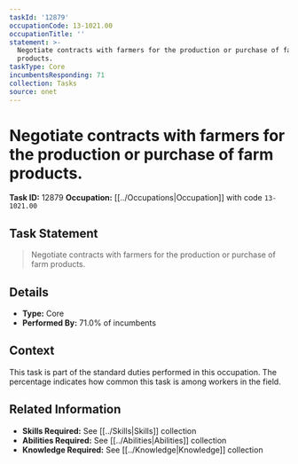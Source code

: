 ```yaml
---
taskId: '12879'
occupationCode: 13-1021.00
occupationTitle: ''
statement: >-
  Negotiate contracts with farmers for the production or purchase of farm
  products.
taskType: Core
incumbentsResponding: 71
collection: Tasks
source: onet
---
```

# Negotiate contracts with farmers for the production or purchase of farm products.

**Task ID:** 12879
**Occupation:** [[../Occupations|Occupation]] with code `13-1021.00`

## Task Statement

> Negotiate contracts with farmers for the production or purchase of farm products.

## Details

- **Type:** Core
- **Performed By:** 71.0% of incumbents

## Context

This task is part of the standard duties performed in this occupation. The percentage indicates how common this task is among workers in the field.

## Related Information

- **Skills Required:** See [[../Skills|Skills]] collection
- **Abilities Required:** See [[../Abilities|Abilities]] collection
- **Knowledge Required:** See [[../Knowledge|Knowledge]] collection

